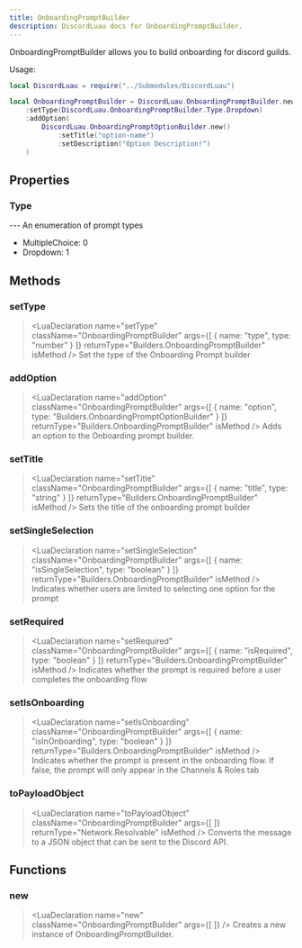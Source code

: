 ```yaml
---
title: OnboardingPromptBuilder
description: DiscordLuau docs for OnboardingPromptBuilder.
---
```

[//]: # (This file was automatically compiled through the Generator luau code under this repository)
[//]: # (if you want to edit the documentation of discord-luau, please write changes)
[//]: # (to the discord-luau repository itself, we extract the comments from discord-luau and translate)
[//]: # (them into markdown files that Nextra can interpret!)

[//]: # (----- DOCUMENT IMPORTS ----- )


[//]: # (----- DOCUMENT DESCRIPTION ----- )

OnboardingPromptBuilder allows you to build onboarding for discord guilds.

Usage:
```lua
local DiscordLuau = require("../Submodules/DiscordLuau")

local OnboardingPromptBuilder = DiscordLuau.OnboardingPromptBuilder.new()
	:setType(DiscordLuau.OnboardingPromptBuilder.Type.Dropdown)
	:addOption(
		DiscordLuau.OnboardingPromptOptionBuilder.new()
			:setTitle("option-name")
			:setDescription("Option Description!")
	)
```

[//]: # (----- DOCUMENT PROPERTIES ----- )

## Properties

### Type

<LuaProperty name="OnboardingPromptBuilder.Type" type="table" />
---
An enumeration of prompt types

- MultipleChoice: 0
- Dropdown: 1

[//]: # (----- DOCUMENT METHODS ----- )

## Methods

### setType

> <LuaDeclaration name="setType" className="OnboardingPromptBuilder" args={[ { name: "type", type: "number" } ]} returnType="Builders.OnboardingPromptBuilder" isMethod />
Set the type of the Onboarding Prompt builder
### addOption

> <LuaDeclaration name="addOption" className="OnboardingPromptBuilder" args={[ { name: "option", type: "Builders.OnboardingPromptOptionBuilder" } ]} returnType="Builders.OnboardingPromptBuilder" isMethod />
Adds an option to the Onboarding prompt builder.
### setTitle

> <LuaDeclaration name="setTitle" className="OnboardingPromptBuilder" args={[ { name: "title", type: "string" } ]} returnType="Builders.OnboardingPromptBuilder" isMethod />
Sets the title of the onboarding prompt builder
### setSingleSelection

> <LuaDeclaration name="setSingleSelection" className="OnboardingPromptBuilder" args={[ { name: "isSingleSelection", type: "boolean" } ]} returnType="Builders.OnboardingPromptBuilder" isMethod />
Indicates whether users are limited to selecting one option for the prompt
### setRequired

> <LuaDeclaration name="setRequired" className="OnboardingPromptBuilder" args={[ { name: "isRequired", type: "boolean" } ]} returnType="Builders.OnboardingPromptBuilder" isMethod />
Indicates whether the prompt is required before a user completes the onboarding flow
### setIsOnboarding

> <LuaDeclaration name="setIsOnboarding" className="OnboardingPromptBuilder" args={[ { name: "isInOnboarding", type: "boolean" } ]} returnType="Builders.OnboardingPromptBuilder" isMethod />
Indicates whether the prompt is present in the onboarding flow. If false, the prompt will only appear in the Channels & Roles tab
### toPayloadObject

> <LuaDeclaration name="toPayloadObject" className="OnboardingPromptBuilder" args={[  ]} returnType="Network.Resolvable" isMethod />
Converts the message to a JSON object that can be sent to the Discord API.

[//]: # (----- DOCUMENT FUNCTIONS ----- )

## Functions

### new

> <LuaDeclaration name="new" className="OnboardingPromptBuilder" args={[  ]} />
Creates a new instance of OnboardingPromptBuilder.

